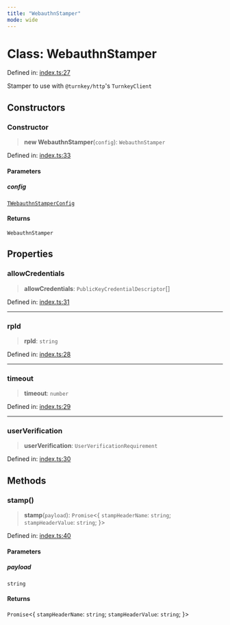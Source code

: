 ```yaml
---
title: "WebauthnStamper"
mode: wide
---
```

  
# Class: WebauthnStamper

Defined in: [index.ts:27](https://github.com/tkhq/sdk/blob/94193410cf3571aa019a0b9408107eeb43e39e16/packages/webauthn-stamper/src/index.ts#L27)

Stamper to use with `@turnkey/http`'s `TurnkeyClient`

## Constructors

### Constructor

> **new WebauthnStamper**(`config`): `WebauthnStamper`

Defined in: [index.ts:33](https://github.com/tkhq/sdk/blob/94193410cf3571aa019a0b9408107eeb43e39e16/packages/webauthn-stamper/src/index.ts#L33)

#### Parameters

##### config

[`TWebauthnStamperConfig`](../TWebauthnStamperConfig/readme)

#### Returns

`WebauthnStamper`

## Properties

### allowCredentials

> **allowCredentials**: `PublicKeyCredentialDescriptor`[]

Defined in: [index.ts:31](https://github.com/tkhq/sdk/blob/94193410cf3571aa019a0b9408107eeb43e39e16/packages/webauthn-stamper/src/index.ts#L31)

***

### rpId

> **rpId**: `string`

Defined in: [index.ts:28](https://github.com/tkhq/sdk/blob/94193410cf3571aa019a0b9408107eeb43e39e16/packages/webauthn-stamper/src/index.ts#L28)

***

### timeout

> **timeout**: `number`

Defined in: [index.ts:29](https://github.com/tkhq/sdk/blob/94193410cf3571aa019a0b9408107eeb43e39e16/packages/webauthn-stamper/src/index.ts#L29)

***

### userVerification

> **userVerification**: `UserVerificationRequirement`

Defined in: [index.ts:30](https://github.com/tkhq/sdk/blob/94193410cf3571aa019a0b9408107eeb43e39e16/packages/webauthn-stamper/src/index.ts#L30)

## Methods

### stamp()

> **stamp**(`payload`): `Promise`\<\{ `stampHeaderName`: `string`; `stampHeaderValue`: `string`; \}\>

Defined in: [index.ts:40](https://github.com/tkhq/sdk/blob/94193410cf3571aa019a0b9408107eeb43e39e16/packages/webauthn-stamper/src/index.ts#L40)

#### Parameters

##### payload

`string`

#### Returns

`Promise`\<\{ `stampHeaderName`: `string`; `stampHeaderValue`: `string`; \}\>

